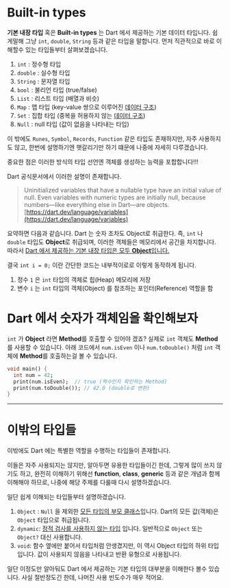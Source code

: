# Built-in types

**기본 내장 타입** 혹은 **Built-in types** 는 Dart 에서 제공하는 기본 데이터 타입니다. 쉽게말해 그냥 `int`, `double`, `String` 등과 같은 타입을 말합니다. 먼저 직관적으로 바로 이해할수 있는 타입들부터 살펴보겠습니다.

1. `int` : 정수형 타입
2. `double` : 실수형 타입
3. `String` : 문자열 타입
4. `bool` : 불리언 타입 (true/false)
5. `List` : 리스트 타입 (배열과 비슷)
6. `Map` : 맵 타입 (key-value 쌍으로 이루어진 <U>데이터 구조</U>)
7. `Set` : 집합 타입 (중복을 허용하지 않는 <U>데이터 구조</U>)
8. `Null` : null 타입 (값이 없음을 나타내는 타입)

이 밖에도 `Runes`, `Symbol`, `Records`, `Function` 같은 타입도 존재하지만, 자주 사용하지도 않고, 한번에 설명하기엔 햇갈리기만 하기 떄문에 나중에 자세히 다루겠습니다.

중요한 점은 <R>이러한 방식의 타입 선언엔 객체를 생성하는 능력을 포합합니다!!!</R>

Dart 공식문서에서 이러한 설명이 존재합니다.

> Uninitialized variables that have a nullable type have an initial value of null. Even variables with numeric types are initially null, because numbers—like everything else in Dart—are objects.
> <br/>
> [https://dart.dev/language/variables](https://dart.dev/language/variables)

요약하면 다음과 같습니다. <R>Dart 는 숫자 조차도 Object로 취급한다.</R> 즉, `int` 나 `double` 타입도 **Object**로 취급되며, 이러한 객체들은 메모리에서 공간을 차지합니다. 따라서 <U>Dart 에서 제공하는 기본 내장 타입은 모두 **Object**입니다.</U>

결국 `int i = 0;` 이란 간단한 코드는 내부적이로로 이렇게 동작하게 됩니다.
1. 정수 `1` 은 `int` 타입의 객체로 힙(Heap) 메모리에 저장
2. 변수 `i` 는 `int` 타입의 객체(Object) 를 참조하는 포인터(Reference) 역할을 함


# Dart 에서 숫자가 객체임을 확인해보자

`int` 가 **Object** 라면 **Method**를 호출할 수 있어야 겠죠? 실제로 `int` 객체도 **Method**를 사용할 수 있습니다. 아래 코드에서 `num.isEven` 이나 `num.toDouble()` 처럼 `int` 객체에 **Method**를 호출하는걸 볼 수 있습니다.

```java:main.dart
void main() {
  int num = 42;
  print(num.isEven);  // true (짝수인지 확인하는 Method)
  print(num.toDouble()); // 42.0 (double로 변환)
}
```

***

# 이밖의 타입들

이밖에도 Dart 에는 <R>특별한 역할을 수행하는 타입들</R>이 존재합니다.

이들은 자주 사용되지는 않지만, 알아두면 유용한 타입들이긴 한데, 그렇게 많이 쓰지 않기도 하고, 완전히 이해하기 위해선 **function**, **class**, **generic** 등과 같은 개념과 함께 이해해야 하므로, 나중에 해당 주제를 다룰때 다시 설명하겠습니다.

일단 쉽게 이해되는 타입들부터 설명하겠습니다.

1. `Object` : `Null` 을 제외한 <U>모든 타입의 부모 클래스</U>입니다. Dart의 모든 값(객체)은 `Object` 타입으로 취급됩니다.
2. `dynamic`: <U>정적 검사를 사용하지 않는 타입</U> 입니다. 일반적으로 `Object` 또는 `Object?` 대신 사용합니다.
3. `void`: 함수 옆에만 붙어서 타입처럼 안생겼지만, 이 역시 Object 타입의 하위 타입입니다. 값이 사용되지 않음을 나타내고 반환 유형으로 사용됩니다.

일단 이정도만 알아둬도 Dart 에서 제공하는 기본 타입의 대부분을 이해한다 볼수 있습니다. 사실 절반정도긴 한데, 나머진 사용 빈도수가 매우 적어요.